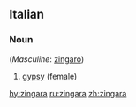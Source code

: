 ==Italian==

===Noun===
{{it-noun|zingar|f|a|e}} (''Masculine'': [[zingaro]])

# [[gypsy]] (female)

[[hy:zingara]]
[[ru:zingara]]
[[zh:zingara]]